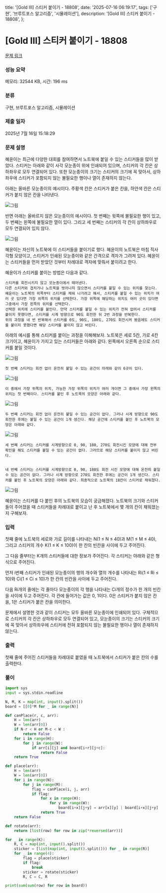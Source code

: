   title: '[Gold III] 스티커 붙이기 - 18808',
  date: '2025-07-16 06:19:17',
  tags: ['구현', '브루트포스 알고리즘', '시뮬레이션'],
  description: '[Gold III] 스티커 붙이기 - 18808',
};

# [Gold III] 스티커 붙이기 - 18808 

[문제 링크](https://www.acmicpc.net/problem/18808) 

### 성능 요약

메모리: 32544 KB, 시간: 196 ms

### 분류

구현, 브루트포스 알고리즘, 시뮬레이션

### 제출 일자

2025년 7월 16일 15:18:29

### 문제 설명

혜윤이는 최근에 다양한 대회를 참여하면서 노트북에 붙일 수 있는 스티커들을 많이 받았다. 스티커는 아래와 같이 사각 모눈종이 위에 인쇄되어 있으며, 스티커의 각 칸은 상하좌우로 모두 연결되어 있다. 또한 모눈종이의 크기는 스티커의 크기에 꼭 맞아서, 상하좌우에 스티커가 포함되지 않는 불필요한 행이나 열이 존재하지 않는다.

아래는 올바른 모눈종이의 예시이다. 주황색 칸은 스티커가 붙은 칸을, 하얀색 칸은 스티커가 붙지 않은 칸을 나타낸다.

![그림](https://upload.acmicpc.net/ce5fb059-90ea-4e64-bf78-03219c3d3c1a/-/preview/)

반면 아래는 올바르지 않은 모눈종이의 예시이다. 첫 번째는 윗쪽에 불필요한 행이 있고, 두 번째는 왼쪽에 불필요한 열이 있다. 그리고 세 번째는 스티커의 각 칸이 상하좌우로 모두 연결되어 있지 않다.

![그림](https://upload.acmicpc.net/0c8b4fac-2c5d-40c2-8280-c5530bc97616/-/preview/)

혜윤이는 자신의 노트북에 이 스티커들을 붙이기로 했다. 혜윤이의 노트북은 마침 직사각형 모양이고, 스티커가 인쇄된 모눈종이와 같은 간격으로 격자가 그려져 있다. 혜윤이는 스티커들을 먼저 받았던 것부터 차례대로 격자에 맞춰서 붙이려고 한다.

혜윤이가 스티커를 붙이는 방법은 다음과 같다.

	스티커를 회전시키지 않고 모눈종이에서 떼어낸다.
	다른 스티커와 겹치거나 노트북을 벗어나지 않으면서 스티커를 붙일 수 있는 위치를 찾는다. 혜윤이는 노트북의 위쪽부터 스티커를 채워 나가려고 해서, 스티커를 붙일 수 있는 위치가 여러 곳 있다면 가장 위쪽의 위치를 선택한다. 가장 위쪽에 해당하는 위치도 여러 곳이 있다면 그중에서 가장 왼쪽의 위치를 선택한다.
	선택한 위치에 스티커를 붙인다. 만약 스티커를 붙일 수 있는 위치가 전혀 없어서 스티커를 붙이지 못했다면, 스티커를 시계 방향으로 90도 회전한 뒤 2번 과정을 반복한다.
	위의 과정을 네 번 반복해서 스티커를 0도, 90도, 180도, 270도 회전시켜 봤음에도 스티커를 붙이지 못했다면 해당 스티커를 붙이지 않고 버린다.

아래의 예시를 통해 스티커를 붙이는 과정을 이해해보자. 노트북은 세로 5칸, 가로 4칸 크기이고, 혜윤이가 가지고 있는 스티커들은 아래와 같다. 왼쪽에서 오른쪽 순으로 스티커를 붙일 것이다.

![그림](https://upload.acmicpc.net/f293523b-6def-453f-a1fd-665a42918b82/-/preview/)

	
	첫 번째 스티커는 회전 없이 온전히 붙일 수 있는 공간이 아래와 같이 6곳이 있다.

	

![그림](https://upload.acmicpc.net/a40dad81-8ed6-439e-b644-ebe7796cbb12/-/preview/)

	이 중에서 가장 위쪽의 위치, 가능한 가장 위쪽의 위치가 여러 개이면 그 중에서 가장 왼쪽의 위치는 첫 번째이다. 스티커를 붙인 후 노트북의 모양은 아래와 같다.

	

![그림](https://upload.acmicpc.net/d3baa057-00b3-4f8a-861c-1ccfe0441584/-/preview/)

	
	
	두 번째 스티커는 회전 없이 온전히 붙일 수 있는 공간이 없다. 그러나 시계 방향으로 90도 회전한 후에는 붙일 수 있는 공간이 1개 생긴다. 해당 공간에 스티커를 붙인 후 노트북의 모양은 아래와 같다.

	

![그림](https://upload.acmicpc.net/92a0b86c-72bb-4843-aeca-7d1b751b6f3d/-/preview/)

	
	
	세 번째 스티커는 스티커를 시계방향으로 0, 90, 180, 270도 회전시킨 모양에 대해 전부 확인을 해도 스티커를 붙일 수 있는 공간이 없다. 그러므로 해당 스티커를 붙이지 않고 버린다.
	
	
	네 번째 스티커는 스티커를 시계방향으로 0, 90, 180도 회전 시킨 모양에 대해 온전히 붙일 수 있는 공간이 없다. 그러나 시계 방향으로 270도 회전한 후에는 공간이 1개 생긴다. 스티커를 붙인 후 노트북의 모양은 아래와 같다. 최종적으로 노트북의 18칸이 스티커로 채워졌다.

	

![그림](https://upload.acmicpc.net/ad463bb4-f424-4fa5-92be-05b78ad5ff29/-/preview/)

	

혜윤이는 스티커를 다 붙인 후의 노트북의 모습이 궁금해졌다. 노트북의 크기와 스티커들이 주어졌을 때 스티커들을 차례대로 붙이고 난 후 노트북에서 몇 개의 칸이 채워졌는지 구해보자.

### 입력 

 첫째 줄에 노트북의 세로와 가로 길이를 나타내는 N(1 ≤ N ≤ 40)과 M(1 ≤ M ≤ 40), 그리고 스티커의 개수 K(1 ≤ K ≤ 100)이 한 칸의 빈칸을 사이에 두고 주어진다.

그 다음 줄부터는 K개의 스티커들에 대한 정보가 주어진다. 각 스티커는 아래와 같은 형식으로 주어진다.

먼저 i번째 스티커가 인쇄된 모눈종이의 행의 개수와 열의 개수를 나타내는 Ri(1 ≤ Ri ≤ 10)와 Ci(1 ≤ Ci ≤ 10)가 한 칸의 빈칸을 사이에 두고 주어진다.

다음 Ri개의 줄에는 각 줄마다 모눈종이의 각 행을 나타내는 Ci개의 정수가 한 개의 빈칸을 사이에 두고 주어진다. 각 칸에 들어가는 값은 0, 1이다. 0은 스티커가 붙지 않은 칸을, 1은 스티커가 붙은 칸을 의미한다.

문제에서 설명한 것과 같이 스티커는 모두 올바른 모눈종이에 인쇄되어 있다. 구체적으로 스티커의 각 칸은 상하좌우로 모두 연결되어 있고, 모눈종이의 크기는 스티커의 크기에 꼭 맞아서 상하좌우에 스티커에 전혀 포함되지 않는 불필요한 행이나 열이 존재하지 않는다.

### 출력 

 첫째 줄에 주어진 스티커들을 차례대로 붙였을 때 노트북에서 스티커가 붙은 칸의 수를 출력한다.

### 풀이
```python
import sys
input = sys.stdin.readline

N, M, K = map(int, input().split())
board = [[0]*M for _ in range(N)]

def canPlace(r, c, arr):
    H = len(arr)
    W = len(arr[0])
    if N-r < H or M-c < W :
        return False
    for i in range(H):
        for j in range(W):
            if arr[i][j] and board[i+r][j+c]:
                return False
    return True

def place(arr):
    H = len(arr)
    W = len(arr[0])
    for i in range(N):
        for j in range(M):
            flag = canPlace(i, j, arr)
            if flag:
                for x in range(H):
                    for y in range(W):
                        board[i+x][j+y] = arr[x][y] | board[i+x][j+y]
                return True
    return False

def rotate(arr):
    return [list(row) for row in zip(*reversed(arr))]

for _ in range(K):
    R, C = map(int, input().split())
    sticker = [list(map(int, input().split())) for _ in range(R)]
    for _ in range(4):
        flag = place(sticker)
        if flag:
            break
        sticker = rotate(sticker)
        R, C = C, R

print(sum(sum(row) for row in board))
```